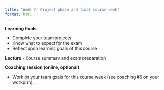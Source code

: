 ```yaml
---
title: "Week 7) Project phase and final course week"
format: html
---
```


<!--__Obtain business and data understanding, and explore data in R__-->

__Learning Goals__

- Complete your team projects
- Know what to expect for the exam
- Reflect upon learning goals of this course 

__Lecture__
- Course summary and exam preparation <!-- ([slides](slides.html))
-->

__Coaching session (online, optional)__

- Work on your team goals for this course week (see coaching #6 on your workplan).
